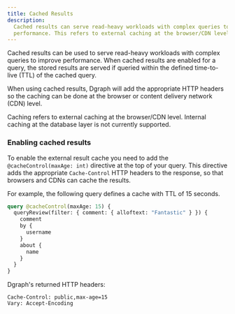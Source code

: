 ```yaml
---
title: Cached Results
description:
  Cached results can serve read-heavy workloads with complex queries to improve
  performance. This refers to external caching at the browser/CDN level
---
```



<DgraphWIP />

Cached results can be used to serve read-heavy workloads with complex queries to
improve performance. When cached results are enabled for a query, the stored
results are served if queried within the defined time-to-live (TTL) of the
cached query.

When using cached results, Dgraph will add the appropriate HTTP headers so the
caching can be done at the browser or content delivery network (CDN) level.

<Note>
  Caching refers to external caching at the browser/CDN level. Internal caching
  at the database layer is not currently supported.
</Note>

### Enabling cached results

To enable the external result cache you need to add the
`@cacheControl(maxAge: int)` directive at the top of your query. This directive
adds the appropriate `Cache-Control` HTTP headers to the response, so that
browsers and CDNs can cache the results.

For example, the following query defines a cache with TTL of 15 seconds.

```graphql
query @cacheControl(maxAge: 15) {
  queryReview(filter: { comment: { alloftext: "Fantastic" } }) {
    comment
    by {
      username
    }
    about {
      name
    }
  }
}
```

Dgraph's returned HTTP headers:

```
Cache-Control: public,max-age=15
Vary: Accept-Encoding
```
